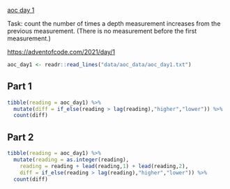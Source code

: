 [aoc day 1](https://adventofcode.com/2021/day/1)

Task: count the number of times a depth measurement increases from the previous measurement. (There is no measurement before the first measurement.)

<https://adventofcode.com/2021/day/1>

```r
aoc_day1 <- readr::read_lines("data/aoc_data/aoc_day1.txt")
```

## Part 1

```r
tibble(reading = aoc_day1) %>% 
  mutate(diff = if_else(reading > lag(reading),"higher","lower")) %>% 
  count(diff)
```

## Part 2

```r
tibble(reading = aoc_day1) %>% 
  mutate(reading = as.integer(reading),
    reading = reading + lead(reading,1) + lead(reading,2),
    diff = if_else(reading > lag(reading),"higher","lower")) %>% 
  count(diff)
```


